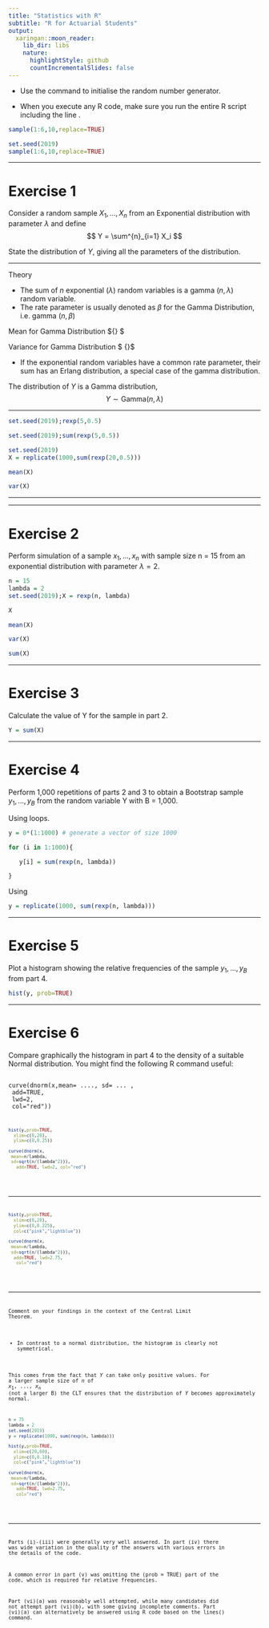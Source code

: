 ```yaml
---
title: "Statistics with R"
subtitle: "R for Actuarial Students"
output:
  xaringan::moon_reader:
    lib_dir: libs
    nature:
      highlightStyle: github
      countIncrementalSlides: false
---
```




*   Use the command \texttt{set.seed(2019)} to initialise the random number generator.

*   When you execute any R code, make sure you run the entire R script including the line \texttt{set.seed(2019)} .
```r
sample(1:6,10,replace=TRUE)

set.seed(2019)
sample(1:6,10,replace=TRUE)
```

\begin{center}
\includegraphics[scale=0.5]{00-C1/images/00-C1-Q3-Setseed.png}* 
\end{center}


---

Exercise 1
===============================

Consider a random sample $X_1 , \ldots , X_n$ from an Exponential distribution with parameter $\lambda$ and define 
$$ Y = \sum^{n}_{i=1} X_i $$

State the distribution of $Y$, giving all the parameters of the distribution.


---

Theory

*   The sum of $n$ exponential ($\lambda$) random variables is a gamma ($n, \lambda$) random variable.
*   The rate parameter is usually denoted as $\beta$ for the Gamma Distribution, i.e. gamma ($n, \beta$) 

   Mean for Gamma Distribution	 ${\displaystyle {\frac {\alpha }{\beta }}} $

  Variance	for Gamma Distribution $ {\displaystyle {\frac {\alpha }{\beta ^{2}}}}$

*   If the exponential random variables have a common rate parameter, their sum has an Erlang distribution, a special case of the gamma distribution.


The distribution of $Y$ is a Gamma distribution,
$$Y \sim \mbox{Gamma}(n, \lambda)$$


---


```r
set.seed(2019);rexp(5,0.5)

set.seed(2019);sum(rexp(5,0.5))

set.seed(2019)
X = replicate(1000,sum(rexp(20,0.5)))

mean(X)

var(X)

```

---

\includegraphics[scale=0.5]{00-C1/images/00-C1-Q3-2.png}

---

Exercise 2
=========================

Perform simulation of a sample $x_1 , ..., x_n$ with sample size n = 15 from an
exponential distribution with parameter $\lambda = 2$.


```r
n = 15
lambda = 2
set.seed(2019);X = rexp(n, lambda)

X 

mean(X)

var(X)

sum(X) 


```


---




Exercise 3
===================================

Calculate the value of Y for the sample in part 2.

```r
Y = sum(X)
```


---

Exercise 4
=======================
Perform 1,000 repetitions of parts 2 and 3 to obtain a Bootstrap sample
$y_1 , ..., y_B$ from the random variable Y with B = 1,000.


Using \texttt{for} loops.
```r
y = 0*(1:1000) # generate a vector of size 1000

for (i in 1:1000){

   y[i] = sum(rexp(n, lambda))

} 
```

Using \texttt{replicate()}
```r

y = replicate(1000, sum(rexp(n, lambda)))

```

---

Exercise  5
=======================

Plot a histogram showing the relative frequencies of the sample $y_1 , ..., y_B$  from
part 4.

```r
hist(y, prob=TRUE) 
```



---


Exercise 6
=================================
Compare graphically the histogram in part 4 to the density of a
suitable Normal distribution. You might find the following R command
useful:

<pre><code>
curve(dnorm(x,mean= ...., sd= ... , 
 add=TRUE, 
 lwd=2,
 col="red"))
<code></pre>


```r
hist(y,prob=TRUE,
  xlim=c(0,20),
  ylim=c(0,0.25))

curve(dnorm(x,
 mean=n/lambda,
 sd=sqrt(n/(lambda^2))), 
   add=TRUE, lwd=2, col="red")

```

\includegraphics[scale=0.6]{00-C1/images/00-C1-Q3-Curve.png}


--- 


```r
hist(y,prob=TRUE,
  xlim=c(0,20),
  ylim=c(0,0.225),
  col=c("pink","lightblue"))

curve(dnorm(x,
 mean=n/lambda,
 sd=sqrt(n/(lambda^2))), 
  add=TRUE, lwd=2.75, 
   col="red")


```

\includegraphics[scale=0.6]{00-C1/images/00-C1-Q3-Curve-2.png}

---

Comment on your findings in the context of the Central
Limit Theorem.


*   In contrast to a normal distribution, the histogram is clearly not symmetrical.

  This comes from the fact that $Y$ can take only positive values.
For a larger sample size of $n$ of $x_1 , ... , x_n$ (not a larger B) the CLT ensures that the
distribution of $Y$ becomes approximately normal.



```r
n = 75
lambda = 2
set.seed(2019)
y = replicate(1000, sum(rexp(n, lambda)))

hist(y,prob=TRUE,
  xlim=c(20,60),
  ylim=c(0,0.10),
  col=c("pink","lightblue"))

curve(dnorm(x,
 mean=n/lambda,
 sd=sqrt(n/(lambda^2))), 
   add=TRUE, lwd=2.75, 
   col="red")

```


\includegraphics[scale=0.5]{00-C1/images/00-C1-Q3-Curve-Q3.png}

---

Parts (i)-(iii) were generally very well answered. In part (iv) there was wide variation in
the quality of the answers with various errors in the details of the code. 

A common error in part (v) was omitting the (prob = TRUE) part of the code, which is required for relative frequencies. 

Part (vi)(a) was reasonably well attempted, while many candidates did not
attempt part (vi)(b), with some giving incomplete comments. Part (vi)(a) can alternatively
be answered using R code based on the lines() command.

